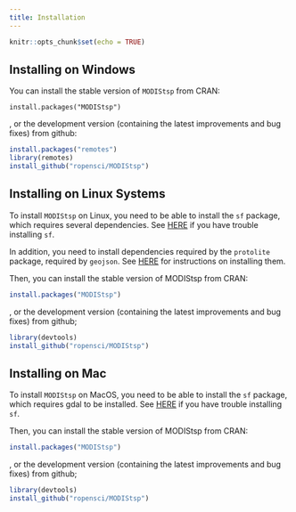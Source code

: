 ```yaml
---
title: Installation
---
```


```r
knitr::opts_chunk$set(echo = TRUE)
```

## <i class="fa fa-windows" aria-hidden="true"></i> Installing on Windows

You can install the stable version of `MODIStsp` from CRAN: 

`install.packages("MODIStsp")`

, or the development version (containing the latest improvements and bug fixes) 
from github:

```r
install.packages("remotes")
library(remotes)
install_github("ropensci/MODIStsp")
```

## <i class="fa fa-linux" aria-hidden="true"></i> Installing on Linux Systems

To install `MODIStsp` on Linux, you need to be able to install the `sf` package, 
which requires several dependencies. See [HERE](https://github.com/r-spatial/sf#installing)
if you have trouble installing `sf`.

In addition, you need to install dependencies
required by the `protolite` package, required by `geojson`. See [HERE](https://github.com/jeroen/protolite/) for instructions
on installing them. 

Then, you can install the stable version of MODIStsp from CRAN:

```r
install.packages("MODIStsp")
```
, or the development version (containing the latest improvements and bug fixes) 
from github;

```r
library(devtools)
install_github("ropensci/MODIStsp")
```

## <i class="fa fa-apple" aria-hidden="true"></i> Installing on Mac

To install `MODIStsp` on MacOS, you need to be able to install the `sf` package, 
which requires gdal to be installed. See [HERE](https://github.com/r-spatial/sf#installing)
if you have trouble installing `sf`. 

Then, you can install the stable version of MODIStsp from CRAN:

```r
install.packages("MODIStsp")
```
, or the development version (containing the latest improvements and bug fixes) 
from github;

```r
library(devtools)
install_github("ropensci/MODIStsp")
```

